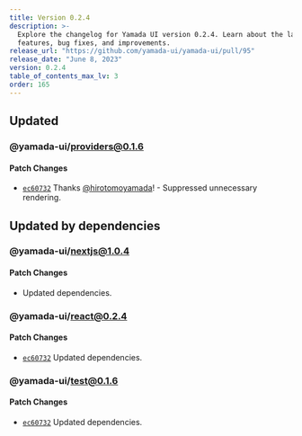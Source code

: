 ```yaml
---
title: Version 0.2.4
description: >-
  Explore the changelog for Yamada UI version 0.2.4. Learn about the latest
  features, bug fixes, and improvements.
release_url: "https://github.com/yamada-ui/yamada-ui/pull/95"
release_date: "June 8, 2023"
version: 0.2.4
table_of_contents_max_lv: 3
order: 165
---
```


## Updated

### @yamada-ui/providers@0.1.6

#### Patch Changes

- [`ec60732`](https://github.com/hirotomoyamada/yamada-ui/commit/ec607329d72740a625e4f63715fd1efd9e84ef00) Thanks [@hirotomoyamada](https://github.com/hirotomoyamada)! - Suppressed unnecessary rendering.

## Updated by dependencies

### @yamada-ui/nextjs@1.0.4

#### Patch Changes

- Updated dependencies.

### @yamada-ui/react@0.2.4

#### Patch Changes

- [`ec60732`](https://github.com/hirotomoyamada/yamada-ui/commit/ec607329d72740a625e4f63715fd1efd9e84ef00) Updated dependencies.

### @yamada-ui/test@0.1.6

#### Patch Changes

- [`ec60732`](https://github.com/hirotomoyamada/yamada-ui/commit/ec607329d72740a625e4f63715fd1efd9e84ef00) Updated dependencies.
